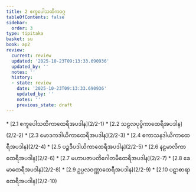 ```yaml
---
title: 2 ဧကူပေါသထိကဝဂ္ဂ
tableOfContents: false
sidebar:
  order: 3
type: tipitaka
basket: su
book: ap2
review:
  current: review
  updated: '2025-10-23T09:13:33.690936'
  updated_by: ''
  notes: ''
  history:
  - state: review
    date: '2025-10-23T09:13:33.690936'
    updated_by: ''
    notes: ''
    previous_state: draft
---
```



<ReviewStatus review={frontmatter.review} showDetails={true} />

<HypothesisAnnotation frontmatter={frontmatter} />

<DynamicBreadcrumb />



<TableOfContents book="ap2" section="2">
* [2.1 ဧကူပေါသထိကာထေရီအပဒါန](2/2-1)
* [2.2 သဠလပုပ္ဖိကာထေရီအပဒါန](2/2-2)
* [2.3 မောဒကဒါယိကာထေရီအပဒါန](2/2-3)
* [2.4 ဧကာသနဒါယိကာထေရီအပဒါန](2/2-4)
* [2.5 ပဉ္စဒီပဒါယိကာထေရီအပဒါန](2/2-5)
* [2.6 နဠမာလိကာထေရီအပဒါန](2/2-6)
* [2.7 မဟာပဇာပတိဂေါတမီထေရီအပဒါန](2/2-7)
* [2.8 ခေမာထေရီအပဒါန](2/2-8)
* [2.9 ဥပ္ပလဝဏ္ဏာထေရီအပဒါန](2/2-9)
* [2.10 ပဋာစာရာထေရီအပဒါန](2/2-10)
</TableOfContents>